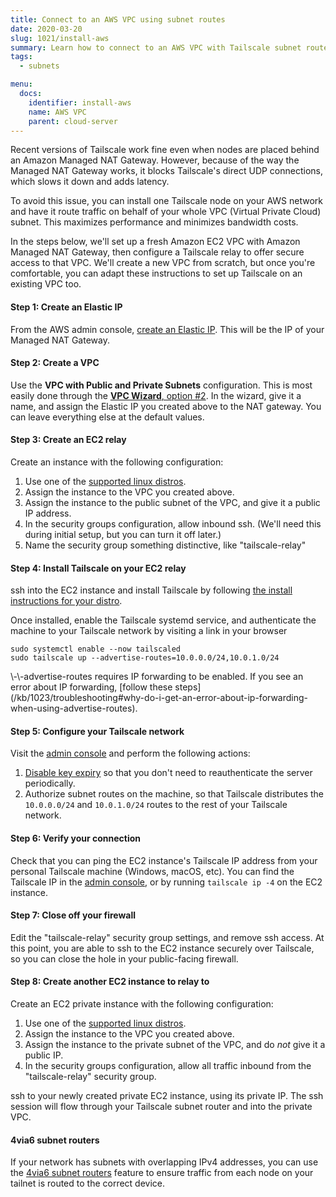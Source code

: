```yaml
---
title: Connect to an AWS VPC using subnet routes
date: 2020-03-20
slug: 1021/install-aws
summary: Learn how to connect to an AWS VPC with Tailscale subnet routes.
tags:
  - subnets

menu:
  docs:
    identifier: install-aws
    name: AWS VPC
    parent: cloud-server
---
```


Recent versions of Tailscale work fine even when nodes are placed behind an
Amazon Managed NAT Gateway. However, because of the way the Managed NAT
Gateway works, it blocks Tailscale's direct UDP connections, which slows it
down and adds latency.

To avoid this issue, you can install one Tailscale node on your AWS network
and have it route traffic on behalf of your whole VPC (Virtual Private
Cloud) subnet. This maximizes performance and minimizes bandwidth costs.

In the steps below, we'll set up a fresh Amazon EC2 VPC with Amazon Managed
NAT Gateway, then configure a Tailscale relay to offer secure access to that
VPC. We'll create a new VPC from scratch, but once you're comfortable, you
can adapt these instructions to set up Tailscale on an existing VPC too.

#### Step 1: Create an Elastic IP

From the AWS admin console, [create an Elastic IP][eip]. This will be the IP of
your Managed NAT Gateway.

[eip]: https://console.aws.amazon.com/vpc/home#Addresses

#### Step 2: Create a VPC

Use the **VPC with Public and Private Subnets** configuration. This is most easily
done through the [**VPC Wizard**, option #2][wizard]. In the wizard, give it a
name, and assign the Elastic IP you created above to the NAT gateway. You can
leave everything else at the default values.

[wizard]: https://console.aws.amazon.com/vpc/home?region=us-east-1#wizardSelector

#### Step 3: Create an EC2 relay

Create an instance with the following configuration:

1. Use one of the [supported linux distros](/kb/1017/install).
1. Assign the instance to the VPC you created above.
1. Assign the instance to the public subnet of the VPC, and give it a public IP address.
1. In the security groups configuration, allow inbound ssh. (We'll need
   this during initial setup, but you can turn it off later.)
1. Name the security group something distinctive, like "tailscale-relay"

#### Step 4: Install Tailscale on your EC2 relay

ssh into the EC2 instance and install Tailscale by following [the install
instructions for your distro](/download/linux).

Once installed, enable the Tailscale systemd service, and authenticate the
machine to your Tailscale network by visiting a link in your browser

```
sudo systemctl enable --now tailscaled
sudo tailscale up --advertise-routes=10.0.0.0/24,10.0.1.0/24
```

<Note>
  \-\-advertise-routes requires IP forwarding to be enabled. If you see an error about IP
  forwarding, [follow these
  steps](/kb/1023/troubleshooting#why-do-i-get-an-error-about-ip-forwarding-when-using-advertise-routes).
</Note>

#### Step 5: Configure your Tailscale network

Visit the [admin console][admin] and perform the following actions:

1. [Disable key expiry](/kb/1028/key-expiry) so that you don't need to
   reauthenticate the server periodically.
1. Authorize subnet routes on the machine, so that Tailscale
   distributes the `10.0.0.0/24` and `10.0.1.0/24` routes to the rest
   of your Tailscale network.

#### Step 6: Verify your connection

Check that you can ping the EC2 instance's Tailscale IP address from your
personal Tailscale machine (Windows, macOS, etc). You can find the Tailscale IP
in the [admin console][admin], or by running `tailscale ip -4` on
the EC2 instance.

#### Step 7: Close off your firewall

Edit the "tailscale-relay" security group settings, and remove ssh access. At
this point, you are able to ssh to the EC2 instance securely over Tailscale, so
you can close the hole in your public-facing firewall.

#### Step 8: Create another EC2 instance to relay to

Create an EC2 private instance with the following configuration:

1. Use one of the [supported linux distros](/kb/1017/install).
1. Assign the instance to the VPC you created above.
1. Assign the instance to the private subnet of the VPC, and do
   _not_ give it a public IP.
1. In the security groups configuration, allow all traffic inbound
   from the "tailscale-relay" security group.

ssh to your newly created private EC2 instance, using its private
IP. The ssh session will flow through your Tailscale subnet router
and into the private VPC.

#### 4via6 subnet routers

If your network has subnets with overlapping IPv4 addresses, you can use the [4via6 subnet routers][4via6]
feature to ensure traffic from each node on your tailnet is routed to the correct device.

[4via6]: /kb/1201/4via6-subnets
[admin]: https://login.tailscale.com/admin
